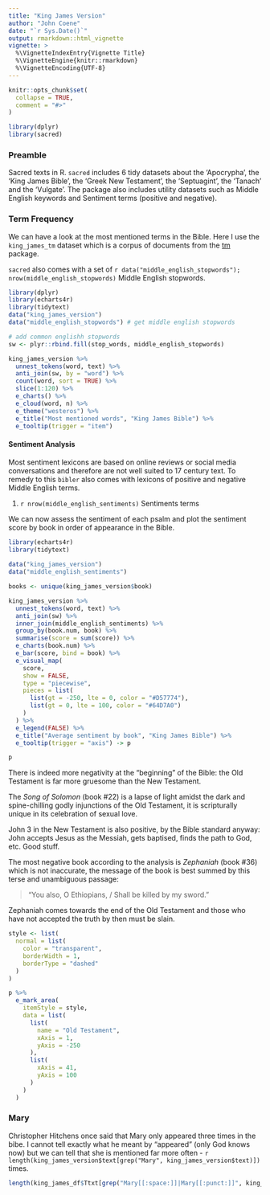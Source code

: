 ```yaml
---
title: "King James Version"
author: "John Coene"
date: "`r Sys.Date()`"
output: rmarkdown::html_vignette
vignette: >
  %\VignetteIndexEntry{Vignette Title}
  %\VignetteEngine{knitr::rmarkdown}
  %\VignetteEncoding{UTF-8}
---
```


```r
knitr::opts_chunk$set(
  collapse = TRUE,
  comment = "#>"
)

library(dplyr)
library(sacred)
```

### Preamble

Sacred texts in R. `sacred` includes 6 tidy datasets about the 'Apocrypha', the 'King James Bible', the 'Greek New Testament', the 'Septuagint', the 'Tanach' and the 'Vulgate'. The package also includes utility datasets such as Middle English keywords and Sentiment terms (positive and negative).

### Term Frequency

We can have a look at the most mentioned terms in the Bible. Here I use the `king_james_tm` dataset which is a corpus of documents from the [tm](https://cran.r-project.org/package=tm) package. 

`sacred` also comes with a set of `r data("middle_english_stopwords"); nrow(middle_english_stopwords)` Middle English stopwords.

```r
library(dplyr)
library(echarts4r)
library(tidytext)
data("king_james_version")
data("middle_english_stopwords") # get middle english stopwords

# add common englishh stopwords
sw <- plyr::rbind.fill(stop_words, middle_english_stopwords)

king_james_version %>% 
  unnest_tokens(word, text) %>% 
  anti_join(sw, by = "word") %>% 
  count(word, sort = TRUE) %>% 
  slice(1:120) %>% 
  e_charts() %>%
  e_cloud(word, n) %>% 
  e_theme("westeros") %>% 
  e_title("Most mentioned words", "King James Bible") %>% 
  e_tooltip(trigger = "item")
```

#### Sentiment Analysis

Most sentiment lexicons are based on online reviews or social media conversations and therefore are not well suited to 17 century text. To remedy to this `bibler` also comes with lexicons of positive and negative Middle English terms.

1. `r nrow(middle_english_sentiments)` Sentiments terms

We can now assess the sentiment of each psalm and plot the sentiment score by book in order of appearance in the Bible.

```r
library(echarts4r)
library(tidytext)
  
data("king_james_version")
data("middle_english_sentiments")

books <- unique(king_james_version$book)

king_james_version %>% 
  unnest_tokens(word, text) %>% 
  anti_join(sw) %>% 
  inner_join(middle_english_sentiments) %>% 
  group_by(book.num, book) %>% 
  summarise(score = sum(score)) %>% 
  e_charts(book.num) %>% 
  e_bar(score, bind = book) %>% 
  e_visual_map(
    score,
    show = FALSE,
    type = "piecewise",
    pieces = list(
      list(gt = -250, lte = 0, color = "#D57774"),
      list(gt = 0, lte = 100, color = "#64D7A0")
    )
  ) %>% 
  e_legend(FALSE) %>%
  e_title("Average sentiment by book", "King James Bible") %>% 
  e_tooltip(trigger = "axis") -> p

p
```

There is indeed more negativity at the "beginning" of the Bible: the Old Testament is far more gruesome than the New Testament. 

The *Song of Solomon* (book #22) is a lapse of light amidst the dark and spine-chilling godly injunctions of the Old Testament, it is scripturally unique in its celebration of sexual love. 

John 3 in the New Testament is also positive, by the Bible standard anyway: John accepts Jesus as the Messiah, gets baptised, finds the path to God, etc. Good stuff. 

The most negative book according to the analysis is *Zephaniah* (book #36) which is not inaccurate, the message of the book is best summed by this terse and unambiguous passage:

> "You also, O Ethiopians, / Shall be killed by my sword."

Zephaniah comes towards the end of the Old Testament and those who have not accepted the truth by then must be slain.
  
```r
style <- list(
  normal = list(
    color = "transparent",
    borderWidth = 1,
    borderType = "dashed"
  )
)

p %>% 
  e_mark_area(
    itemStyle = style,
    data = list(      
      list(
        name = "Old Testament",
        xAxis = 1,
        yAxis = -250
      ),
      list(
        xAxis = 41,
        yAxis = 100
      )
    )
  ) 
```

### Mary

Christopher Hitchens once said that Mary only appeared three times in the bibe. I cannot tell exactly what he meant by "appeared" (only God knows now) but we can tell that she is mentioned far more often - `r length(king_james_version$text[grep("Mary", king_james_version$text)])` times.


```r
length(king_james_df$Ttxt[grep("Mary[[:space:]]|Mary[[:punct:]]", king_james_df$text)]) # nbr mentions
```
